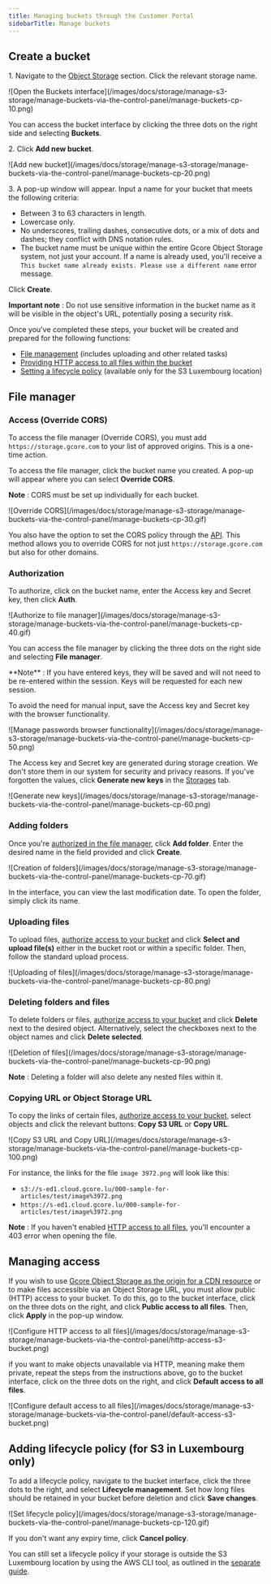 ---
title: Managing buckets through the Customer Portal
sidebarTitle: Manage buckets
---

## Create a bucket

1\. Navigate to the [Object Storage](https://storage.gcore.com/storage/list) section. Click the relevant storage name.


<Frame>![Open the Buckets interface](/images/docs/storage/manage-s3-storage/manage-buckets-via-the-control-panel/manage-buckets-cp-10.png)</Frame>



You can access the bucket interface by clicking the three dots on the right side and selecting **Buckets**.

2\. Click **Add new bucket**.


<Frame>![Add new bucket](/images/docs/storage/manage-s3-storage/manage-buckets-via-the-control-panel/manage-buckets-cp-20.png)</Frame>



3\. A pop-up window will appear. Input a name for your bucket that meets the following criteria:

  * Between 3 to 63 characters in length.
  * Lowercase only.
  * No underscores, trailing dashes, consecutive dots, or a mix of dots and dashes; they conflict with DNS notation rules.
  * The bucket name must be unique within the entire Gcore Object Storage system, not just your account. If a name is already used, you'll receive a `This bucket name already exists. Please use a different name` error message.



Click **Create**.

**Important note** : Do not use sensitive information in the bucket name as it will be visible in the object's URL, potentially posing a security risk.

Once you've completed these steps, your bucket will be created and prepared for the following functions:

  * [File management](/storage/manage-object-storage/manage-buckets-via-the-control-panel#file-manager) (includes uploading and other related tasks)
  * [Providing HTTP access to all files within the bucket](/storage/manage-object-storage/manage-buckets-via-the-control-panel#configuring-http-access)
  * [Setting a lifecycle policy](/storage/manage-object-storage/manage-buckets-via-the-control-panel#adding-lifecycle-policy-for-s3-in-luxembourg-only) (available only for the S3 Luxembourg location)



## File manager

### Access (Override CORS)

To access the file manager (Override CORS), you must add `https://storage.gcore.com` to your list of approved origins. This is a one-time action.

To access the file manager, click the bucket name you created. A pop-up will appear where you can select **Override CORS**.

**Note** : CORS must be set up individually for each bucket.


<Frame>![Override CORS](/images/docs/storage/manage-s3-storage/manage-buckets-via-the-control-panel/manage-buckets-cp-30.gif)</Frame>



You also have the option to set the CORS policy through the [API](https://api.gcore.com/docs/storage#tag/Storage/operation/storageBucketCORSCreateHttp). This method allows you to override CORS for not just `https://storage.gcore.com` but also for other domains.

### Authorization

To authorize, click on the bucket name, enter the Access key and Secret key, then click **Auth**.


<Frame>![Authorize to file manager](/images/docs/storage/manage-s3-storage/manage-buckets-via-the-control-panel/manage-buckets-cp-40.gif)</Frame>



You can access the file manager by clicking the three dots on the right side and selecting **File manager**.


<Accordion title="Access key and Secret key features">
**Note** : If you have entered keys, they will be saved and will not need to be re-entered within the session. Keys will be requested for each new session.

To avoid the need for manual input, save the Access key and Secret key with the browser functionality. 


<Frame>![Manage passwords browser functionality](/images/docs/storage/manage-s3-storage/manage-buckets-via-the-control-panel/manage-buckets-cp-50.png)</Frame>



The Access key and Secret key are generated during storage creation. We don't store them in our system for security and privacy reasons. If you've forgotten the values, click **Generate new keys** in the [Storages](https://storage.gcore.com/storage/list) tab.


<Frame>![Generate new keys](/images/docs/storage/manage-s3-storage/manage-buckets-via-the-control-panel/manage-buckets-cp-60.png)</Frame>


</Accordion>


### Adding folders

Once you're [authorized in the file manager](/storage/manage-object-storage/manage-buckets-via-the-control-panel#authorization), click **Add folder**. Enter the desired name in the field provided and click **Create**.


<Frame>![Creation of folders](/images/docs/storage/manage-s3-storage/manage-buckets-via-the-control-panel/manage-buckets-cp-70.gif)</Frame>



In the interface, you can view the last modification date. To open the folder, simply click its name.

### Uploading files

To upload files, [authorize access to your bucket](/storage/manage-object-storage/manage-buckets-via-the-control-panel#authorization) and click **Select and upload file(s)** either in the bucket root or within a specific folder. Then, follow the standard upload process.


<Frame>![Uploading of files](/images/docs/storage/manage-s3-storage/manage-buckets-via-the-control-panel/manage-buckets-cp-80.png)</Frame>



### Deleting folders and files

To delete folders or files, [authorize access to your bucket](/storage/manage-object-storage/manage-buckets-via-the-control-panel#authorization) and click **Delete** next to the desired object. Alternatively, select the checkboxes next to the object names and click **Delete selected**.


<Frame>![Deletion of files](/images/docs/storage/manage-s3-storage/manage-buckets-via-the-control-panel/manage-buckets-cp-90.png)</Frame>



**Note** : Deleting a folder will also delete any nested files within it.

### Copying URL or Object Storage URL

To copy the links of certain files, [authorize access to your bucket](/storage/manage-object-storage/manage-buckets-via-the-control-panel#authorization), select objects and click the relevant buttons: **Copy S3 URL** or **Copy URL**.


<Frame>![Copy S3 URL and Copy URL](/images/docs/storage/manage-s3-storage/manage-buckets-via-the-control-panel/manage-buckets-cp-100.png)</Frame>



For instance, the links for the file `image 3972.png` will look like this:

  * `s3://s-ed1.cloud.gcore.lu/000-sample-for-articles/test/image%3972.png`
  * `https://s-ed1.cloud.gcore.lu/000-sample-for-articles/test/image%3972.png`



**Note** : If you haven't enabled [HTTP access to all files](/storage/manage-object-storage/manage-buckets-via-the-control-panel#configuring-http-access), you'll encounter a 403 error when opening the file.

## Managing access

If you wish to use [Gcore Object Storage as the origin for a CDN resource](/storage/use-storage-as-the-origin-for-your-cdn-resource) or to make files accessible via an Object Storage URL, you must allow public (HTTP) access to your bucket. To do this, go to the bucket interface, click on the three dots on the right, and click **Public access to all files**. Then, click **Apply** in the pop-up window.


<Frame>![Configure HTTP access to all files](/images/docs/storage/manage-s3-storage/manage-buckets-via-the-control-panel/http-access-s3-bucket.png)</Frame>



if you want to make objects unavailable via HTTP, meaning make them private, repeat the steps from the instructions above, go to the bucket interface, click on the three dots on the right, and click **Default access to all files**. 


<Frame>![Configure default access to all files](/images/docs/storage/manage-s3-storage/manage-buckets-via-the-control-panel/default-access-s3-bucket.png)</Frame>



## Adding lifecycle policy (for S3 in Luxembourg only)

To add a lifecycle policy, navigate to the bucket interface, click the three dots to the right, and select **Lifecycle management**. Set how long files should be retained in your bucket before deletion and click **Save changes**.


<Frame>![Set lifecycle policy](/images/docs/storage/manage-s3-storage/manage-buckets-via-the-control-panel/manage-buckets-cp-120.gif)</Frame>



If you don't want any expiry time, click **Cancel policy**.

You can still set a lifecycle policy if your storage is outside the S3 Luxembourg location by using the AWS CLI tool, as outlined in the [separate guide](/storage/manage-object-storage/configure-aws-sli-s3cmd-and-aws-javascript-sdk/remove-objects-from-a-bucket-automatically-with-aws-cli).